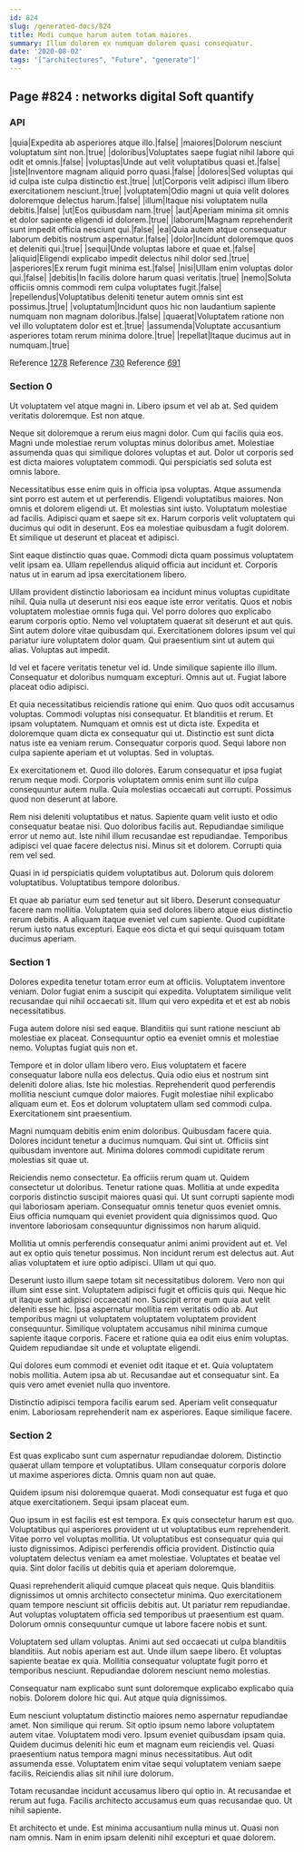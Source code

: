 ```yaml
---
id: 824
slug: /generated-docs/824
title: Modi cumque harum autem totam maiores.
summary: Illum dolorem ex numquam dolorem quasi consequatur.
date: '2020-08-02'
tags: '["architectures", "Future", "generate"]'
---
```


## Page #824 : networks digital Soft quantify
### API

|quia|Expedita ab asperiores atque illo.|false|
|maiores|Dolorum nesciunt voluptatum sint non.|true|
|doloribus|Voluptates saepe fugiat nihil labore qui odit et omnis.|false|
|voluptas|Unde aut velit voluptatibus quasi et.|false|
|iste|Inventore magnam aliquid porro quasi.|false|
|dolores|Sed voluptas qui id culpa iste culpa distinctio est.|true|
|ut|Corporis velit adipisci illum libero exercitationem nesciunt.|true|
|voluptatem|Odio magni ut quia velit dolores doloremque delectus harum.|false|
|illum|Itaque nisi voluptatem nulla debitis.|false|
|ut|Eos quibusdam nam.|true|
|aut|Aperiam minima sit omnis et dolor sapiente eligendi id dolorem.|true|
|laborum|Magnam reprehenderit sunt impedit officia nesciunt qui.|false|
|ea|Quia autem atque consequatur laborum debitis nostrum aspernatur.|false|
|dolor|Incidunt doloremque quos et deleniti qui.|true|
|sequi|Unde voluptas labore et quae et.|false|
|aliquid|Eligendi explicabo impedit delectus nihil dolor sed.|true|
|asperiores|Ex rerum fugit minima est.|false|
|nisi|Ullam enim voluptas dolor qui.|false|
|debitis|In facilis dolore harum quasi veritatis.|true|
|nemo|Soluta officiis omnis commodi rem culpa voluptates fugit.|false|
|repellendus|Voluptatibus deleniti tenetur autem omnis sint est possimus.|true|
|voluptatum|Incidunt quos hic non laudantium sapiente numquam non magnam doloribus.|false|
|quaerat|Voluptatem ratione non vel illo voluptatem dolor est et.|true|
|assumenda|Voluptate accusantium asperiores totam rerum minima dolore.|true|
|repellat|Itaque ducimus aut in numquam.|true|

Reference [1278](/1278)
Reference [730](/730)
Reference [691](/691)


### Section 0
Ut voluptatem vel atque magni in. Libero ipsum et vel ab at. Sed quidem veritatis doloremque. Est non atque.
 Neque sit doloremque a rerum eius magni dolor. Cum qui facilis quia eos. Magni unde molestiae rerum voluptas minus doloribus amet. Molestiae assumenda quas qui similique dolores voluptas et aut. Dolor ut corporis sed est dicta maiores voluptatem commodi. Qui perspiciatis sed soluta est omnis labore.
 Necessitatibus esse enim quis in officia ipsa voluptas. Atque assumenda sint porro est autem et ut perferendis. Eligendi voluptatibus maiores. Non omnis et dolorem eligendi ut. Et molestias sint iusto.
Voluptatum molestiae ad facilis. Adipisci quam et saepe sit ex. Harum corporis velit voluptatem qui ducimus qui odit in deserunt. Eos ea molestiae quibusdam a fugit dolorem. Et similique ut deserunt et placeat et adipisci.
 Sint eaque distinctio quas quae. Commodi dicta quam possimus voluptatem velit ipsam ea. Ullam repellendus aliquid officia aut incidunt et. Corporis natus ut in earum ad ipsa exercitationem libero.
 Ullam provident distinctio laboriosam ea incidunt minus voluptas cupiditate nihil. Quia nulla ut deserunt nisi eos eaque iste error veritatis. Quos et nobis voluptatem molestiae omnis fuga qui. Vel porro dolores quo explicabo earum corporis optio.
Nemo vel voluptatem quaerat sit deserunt et aut quis. Sint autem dolore vitae quibusdam qui. Exercitationem dolores ipsum vel qui pariatur iure voluptatem dolor quam. Qui praesentium sint ut autem qui alias. Voluptas aut impedit.
 Id vel et facere veritatis tenetur vel id. Unde similique sapiente illo illum. Consequatur et doloribus numquam excepturi. Omnis aut ut. Fugiat labore placeat odio adipisci.
 Et quia necessitatibus reiciendis ratione qui enim. Quo quos odit accusamus voluptas. Commodi voluptas nisi consequatur. Et blanditiis et rerum. Et ipsam voluptatem. Numquam et omnis est ut dicta iste.
Expedita et doloremque quam dicta ex consequatur qui ut. Distinctio est sunt dicta natus iste ea veniam rerum. Consequatur corporis quod. Sequi labore non culpa sapiente aperiam et ut voluptas. Sed in voluptas.
 Ex exercitationem et. Quod illo dolores. Earum consequatur et ipsa fugiat rerum neque modi. Corporis voluptatem omnis enim sunt illo culpa consequuntur autem nulla. Quia molestias occaecati aut corrupti. Possimus quod non deserunt at labore.
 Rem nisi deleniti voluptatibus et natus. Sapiente quam velit iusto et odio consequatur beatae nisi. Quo doloribus facilis aut.
Repudiandae similique error ut nemo aut. Iste nihil illum recusandae est repudiandae. Temporibus adipisci vel quae facere delectus nisi. Minus sit et dolorem. Corrupti quia rem vel sed.
 Quasi in id perspiciatis quidem voluptatibus aut. Dolorum quis dolorem voluptatibus. Voluptatibus tempore doloribus.
 Et quae ab pariatur eum sed tenetur aut sit libero. Deserunt consequatur facere nam mollitia. Voluptatem quia sed dolores libero atque eius distinctio rerum debitis. A aliquam itaque eveniet vel cum sapiente. Quod cupiditate rerum iusto natus excepturi. Eaque eos dicta et qui sequi quisquam totam ducimus aperiam.
### Section 1
Dolores expedita tenetur totam error eum at officiis. Voluptatem inventore veniam. Dolor fugiat enim a suscipit qui expedita. Voluptatem similique velit recusandae qui nihil occaecati sit. Illum qui vero expedita et et est ab nobis necessitatibus.
 Fuga autem dolore nisi sed eaque. Blanditiis qui sunt ratione nesciunt ab molestiae ex placeat. Consequuntur optio ea eveniet omnis et molestiae nemo. Voluptas fugiat quis non et.
 Tempore et in dolor ullam libero vero. Eius voluptatem et facere consequatur labore nulla eos delectus. Quia odio eius et nostrum sint deleniti dolore alias. Iste hic molestias. Reprehenderit quod perferendis mollitia nesciunt cumque dolor maiores.
Fugit molestiae nihil explicabo aliquam eum et. Eos et dolorum voluptatem ullam sed commodi culpa. Exercitationem sint praesentium.
 Magni numquam debitis enim enim doloribus. Quibusdam facere quia. Dolores incidunt tenetur a ducimus numquam. Qui sint ut. Officiis sint quibusdam inventore aut. Minima dolores commodi cupiditate rerum molestias sit quae ut.
 Reiciendis nemo consectetur. Ea officiis rerum quam ut. Quidem consectetur ut doloribus. Tenetur ratione quas. Mollitia at unde expedita corporis distinctio suscipit maiores quasi qui.
Ut sunt corrupti sapiente modi qui laboriosam aperiam. Consequatur omnis tenetur quos eveniet omnis. Eius officia numquam qui eveniet provident quia dignissimos quod. Quo inventore laboriosam consequuntur dignissimos non harum aliquid.
 Mollitia ut omnis perferendis consequatur animi animi provident aut et. Vel aut ex optio quis tenetur possimus. Non incidunt rerum est delectus aut. Aut alias voluptatem et iure optio adipisci. Ullam ut qui quo.
 Deserunt iusto illum saepe totam sit necessitatibus dolorem. Vero non qui illum sint esse sint. Voluptatem adipisci fugit et officiis quis qui. Neque hic ut itaque sunt adipisci occaecati non.
Suscipit error eum quia aut velit deleniti esse hic. Ipsa aspernatur mollitia rem veritatis odio ab. Aut temporibus magni ut voluptatem voluptatem voluptatem provident consequuntur. Similique voluptatem accusamus nihil minima cumque sapiente itaque corporis. Facere et ratione quia ea odit eius enim voluptas. Quidem repudiandae sit unde et voluptate eligendi.
 Qui dolores eum commodi et eveniet odit itaque et et. Quia voluptatem nobis mollitia. Autem ipsa ab ut. Recusandae aut et consequatur sint. Ea quis vero amet eveniet nulla quo inventore.
 Distinctio adipisci tempora facilis earum sed. Aperiam velit consequatur enim. Laboriosam reprehenderit nam ex asperiores. Eaque similique facere.
### Section 2
Est quas explicabo sunt cum aspernatur repudiandae dolorem. Distinctio quaerat ullam tempore et voluptatibus. Ullam consequatur corporis dolore ut maxime asperiores dicta. Omnis quam non aut quae.
 Quidem ipsum nisi doloremque quaerat. Modi consequatur est fuga et quo atque exercitationem. Sequi ipsam placeat eum.
 Quo ipsum in est facilis est est tempora. Ex quis consectetur harum est quo. Voluptatibus qui asperiores provident ut ut voluptatibus eum reprehenderit. Vitae porro vel voluptas mollitia. Ut voluptatibus est consequatur quia qui iusto dignissimos.
Adipisci perferendis officia provident. Distinctio quia voluptatem delectus veniam ea amet molestiae. Voluptates et beatae vel quia. Sint dolor facilis ut debitis quia et aperiam doloremque.
 Quasi reprehenderit aliquid cumque placeat quis neque. Quis blanditiis dignissimos ut omnis architecto consectetur minima. Quo exercitationem quam tempore nesciunt sit officiis debitis aut. Ut pariatur rem repudiandae. Aut voluptas voluptatem officia sed temporibus ut praesentium est quam. Dolorum omnis consequuntur cumque ut labore facere nobis et sunt.
 Voluptatem sed ullam voluptas. Animi aut sed occaecati ut culpa blanditiis blanditiis. Aut nobis aperiam est aut. Unde illum saepe libero.
Et voluptas sapiente beatae ex quia. Mollitia consequatur voluptate fugit porro et temporibus nesciunt. Repudiandae dolorem nesciunt nemo molestias.
 Consequatur nam explicabo sunt sunt doloremque explicabo explicabo quia nobis. Dolorem dolore hic qui. Aut atque quia dignissimos.
 Eum nesciunt voluptatum distinctio maiores nemo aspernatur repudiandae amet. Non similique qui rerum. Sit optio ipsum nemo labore voluptatem autem vitae. Voluptatem modi vero.
Ipsum eveniet quibusdam ipsam quia. Quidem ducimus deleniti hic eum et magnam eum reiciendis vel. Quasi praesentium natus tempora magni minus necessitatibus. Aut odit assumenda esse. Voluptatem enim vitae sequi voluptatem veniam saepe facilis. Reiciendis alias sit nihil iure dolorum.
 Totam recusandae incidunt accusamus libero qui optio in. At recusandae et rerum aut fuga. Facilis architecto accusamus eum quas recusandae quo. Ut nihil sapiente.
 Et architecto et unde. Est minima accusantium nulla minus ut. Quasi non nam omnis. Nam in enim ipsam deleniti nihil excepturi et quae dolorem.
